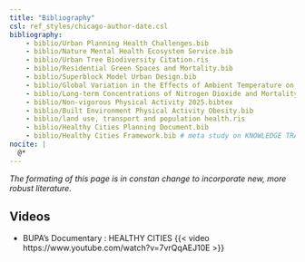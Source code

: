 ```yaml
---
title: "Bibliography"
csl: ref_styles/chicago-author-date.csl
bibliography: 
    - biblio/Urban Planning Health Challenges.bib
    - biblio/Nature Mental Health Ecosystem Service.bib
    - biblio/Urban Tree Biodiversity Citation.ris
    - biblio/Residential Green Spaces and Mortality.bib
    - biblio/Superblock Model Urban Design.bib
    - biblio/Global Variation in the Effects of Ambient Temperature on Mortality.ris
    - biblio/Long-term Concentrations of Nitrogen Dioxide and Mortality.ris
    - biblio/Non-vigorous Physical Activity 2025.bibtex
    - biblio/Built Environment Physical Activity Obesity.bib
    - biblio/land use, transport and population health.ris
    - biblio/Healthy Cities Planning Document.bib
    - biblio/Healthy Cities Framework.bib # meta study on KNOWLEDGE TRANSLATION 
nocite: |
  @*
---
```

::: {.callout-note}
_The formating of this page is in constan change to incorporate new, more robust literature._
:::

## Videos
- BUPA's Documentary : HEALTHY CITIES
{{< video https://www.youtube.com/watch?v=7vrQqAEJ10E >}}
